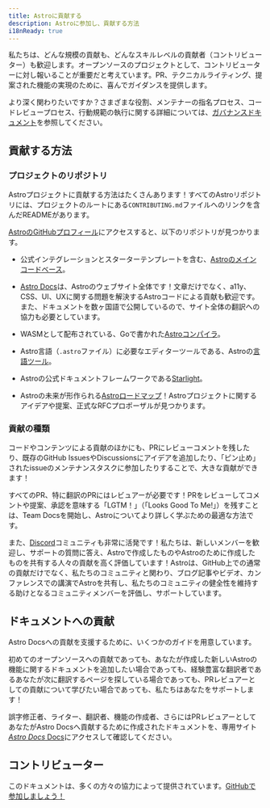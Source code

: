 ```yaml
---
title: Astroに貢献する
description: Astroに参加し、貢献する方法
i18nReady: true
---
```


私たちは、どんな規模の貢献も、どんなスキルレベルの貢献者（コントリビューター）も歓迎します。オープンソースのプロジェクトとして、コントリビューターに対し報いることが重要だと考えています。PR、テクニカルライティング、提案された機能の実現のために、喜んでガイダンスを提供します。

より深く関わりたいですか？さまざまな役割、メンテナーの指名プロセス、コードレビュープロセス、行動規範の執行に関する詳細については、[ガバナンスドキュメント](https://github.com/withastro/.github/blob/main/GOVERNANCE.md)を参照してください。

## 貢献する方法

### プロジェクトのリポジトリ

Astroプロジェクトに貢献する方法はたくさんあります！すべてのAstroリポジトリには、プロジェクトのルートにある`CONTRIBUTING.md`ファイルへのリンクを含んだREADMEがあります。

[AstroのGitHubプロフィール](https://github.com/withastro)にアクセスすると、以下のリポジトリが見つかります。

- 公式インテグレーションとスターターテンプレートを含む、[Astroのメインコードベース](https://github.com/withastro/astro)。

- [Astro Docs](https://github.com/withastro/docs)は、Astroのウェブサイト全体です！文章だけでなく、a11y、CSS、UI、UXに関する問題を解決するAstroコードによる貢献も歓迎です。また、ドキュメントを数ヶ国語で公開しているので、サイト全体の翻訳への協力も必要としています。

- WASMとして配布されている、Goで書かれた[Astroコンパイラ](https://github.com/withastro/compiler)。

- Astro言語（`.astro`ファイル）に必要なエディターツールである、Astroの[言語ツール](https://github.com/withastro/language-tools)。

- Astroの公式ドキュメントフレームワークである[Starlight](https://github.com/withastro/starlight)。

- Astroの未来が形作られる[Astroロードマップ](https://github.com/withastro/roadmap)！Astroプロジェクトに関するアイデアや提案、正式なRFCプロポーザルが見つかります。

### 貢献の種類

コードやコンテンツによる貢献のほかにも、PRにレビューコメントを残したり、既存のGitHub IssuesやDiscussionsにアイデアを追加したり、「ピン止め」されたissueのメンテナンスタスクに参加したりすることで、大きな貢献ができます！

すべてのPR、特に翻訳のPRにはレビュアーが必要です！PRをレビューしてコメントや提案、承認を意味する「LGTM！」（「Looks Good To Me!」）を残すことは、Team Docsを開始し、Astroについてより詳しく学ぶための最適な方法です。

また、[Discord](https://astro.build/chat)コミュニティも非常に活発です！私たちは、新しいメンバーを歓迎し、サポートの質問に答え、Astroで作成したものやAstroのために作成したものを共有する人々の貢献を高く評価しています！Astroは、GitHub上での通常の貢献だけでなく、私たちのコミュニティと関わり、ブログ記事やビデオ、カンファレンスでの講演でAstroを共有し、私たちのコミュニティの健全性を維持する助けとなるコミュニティメンバーを評価し、サポートしています。

## ドキュメントへの貢献

Astro Docsへの貢献を支援するために、いくつかのガイドを用意しています。

初めてのオープンソースへの貢献であっても、あなたが作成した新しいAstroの機能に関するドキュメントを追加したい場合であっても、経験豊富な翻訳者であるあなたが次に翻訳するページを探している場合であっても、PRレビュアーとしての貢献について学びたい場合であっても、私たちはあなたをサポートします！

誤字修正者、ライター、翻訳者、機能の作成者、さらにはPRレビュアーとしてあなたがAstro Docsへ貢献するために作成されたドキュメントを、専用サイト[*Astro Docs* Docs](https://contribute.docs.astro.build)にアクセスして確認してください。

## コントリビューター

このドキュメントは、多くの方々の協力によって提供されています。[GitHubで参加しましょう！](https://github.com/withastro/docs)

<ContributorList githubRepo="withastro/docs" />
